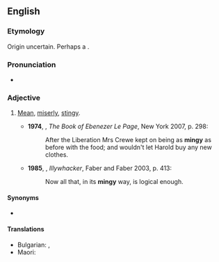 ==English==

===Etymology===
Origin uncertain. Perhaps a {{blend|en|mean|stingy|nocap=1}}.

===Pronunciation===
* {{a|UK}} {{IPA|en|/ˈmɪndʒi/}}

===Adjective===
{{en-adj|er}}

# {{lb|en|colloquial}} [[mean|Mean]], [[miserly]], [[stingy]].
#* '''1974''', {{w|GB Edwards}}, ''The Book of Ebenezer Le Page'', New York 2007, p. 298:
#*: After the Liberation Mrs Crewe kept on being as '''mingy''' as before with the food; and wouldn't let Harold buy any new clothes.
#* '''1985''', {{w|Peter Carey}}, ''Illywhacker'', Faber and Faber 2003, p. 413:
#*: Now all that, in its '''mingy''' way, is logical enough.

====Synonyms====
* {{l|en|niggardly}}

====Translations====
{{trans-top|mean, miserly}}
* Bulgarian: {{t+|bg|стиснат}}, {{t+|bg|скъпернически}}
* Maori: {{t|mi|kaihākere}}
{{trans-mid}}
{{trans-bottom}}